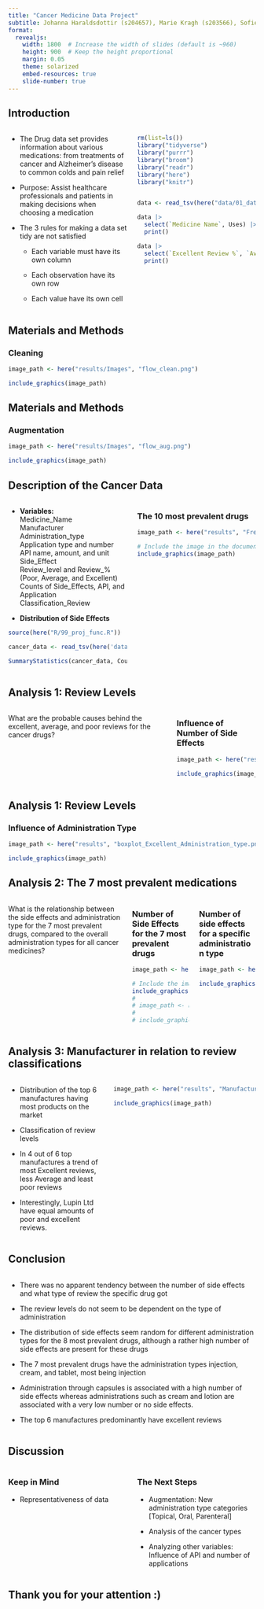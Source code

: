 ```yaml
---
title: "Cancer Medicine Data Project"
subtitle: Johanna Haraldsdottir (s204657), Marie Kragh (s203566), Sofie Bruun (s194678), Amalie Schultz-Nielsen (s204643), and Malou Bech Jakobsen (s203515)
format:
  revealjs:
    width: 1800  # Increase the width of slides (default is ~960)
    height: 900  # Keep the height proportional
    margin: 0.05
    theme: solarized
    embed-resources: true
    slide-number: true
---
```


## Introduction

::: columns
::: {.column width="50%"}
-   The Drug data set provides information about various medications: from treatments of cancer and Alzheimer's disease to common colds and pain relief

-   Purpose: Assist healthcare professionals and patients in making decisions when choosing a medication

-   The 3 rules for making a data set tidy are not satisfied

    -   Each variable must have its own column

    -   Each observation have its own row

    -   Each value have its own cell
:::

::: {.column width="50%"}
```r
rm(list=ls())
library("tidyverse")
library("purrr")
library("broom")
library("readr")
library("here")
library("knitr")


data <- read_tsv(here("data/01_dat_load.tsv"))

data |>
  select(`Medicine Name`, Uses) |>
  print()

data |>
  select(`Excellent Review %`, `Average Review %`, `Poor Review %`) |>
  print()
```
:::
:::

## Materials and Methods

### Cleaning

```r
image_path <- here("results/Images", "flow_clean.png")

include_graphics(image_path)
```

## Materials and Methods

### Augmentation

```r
image_path <- here("results/Images", "flow_aug.png")

include_graphics(image_path)
```

## Description of the Cancer Data

::: columns
::: {.column width="50%"}
-   **Variables:**\
    Medicine_Name\
    Manufacturer\
    Administration_type\
    Application type and number\
    API name, amount, and unit\
    Side_Effect\
    Review_level and Review\_% (Poor, Average, and Excellent)\
    Counts of Side_Effects, API, and Application\
    Classification_Review

-   **Distribution of Side Effects**

```r
source(here("R/99_proj_func.R"))

cancer_data <- read_tsv(here('data/03_dat_aug.tsv'))

SummaryStatistics(cancer_data, Count_Side_Effects)

```
:::

::: {.column width="50%"}
### The 10 most prevalent drugs

```r
image_path <- here("results", "Frequency_of_Unique_Drugs_plot.png")

# Include the image in the document
include_graphics(image_path)

```
:::
:::

## Analysis 1: Review Levels

::: columns
::: {.column width="100%"}
What are the probable causes behind the excellent, average, and poor reviews for the cancer drugs?
:::

::: {.column width="50%"}
### Influence of Number of Side Effects

```r

image_path <- here("results", "Scatter_Side_Effects_Review_all.png")
 
include_graphics(image_path)
```
:::
:::

## Analysis 1: Review Levels

### Influence of Administration Type

```r
image_path <- here("results", "boxplot_Excellent_Administration_type.png")

include_graphics(image_path)
```

## Analysis 2: The 7 most prevalent medications

::: columns
::: {.column width="100%"}
What is the relationship between the side effects and administration type for the 7 most prevalent drugs, compared to the overall administration types for all cancer medicines?
:::

::: {.column width="50%"}
### Number of Side Effects for the 7 most prevalent drugs

```r

image_path <- here("results", "Most_prevalent_medicines_plot.png")

# Include the image in the document
include_graphics(image_path)
# 
# image_path <- here("results", "Most_prevalent_medicines_plot.png") 
# 
# include_graphics(image_path)
```
:::

::: {.column width="50%"}
### Number of side effects for a specific administration type

```r
image_path <- here("results", "Side_Effects_Administration_type.png") 

include_graphics(image_path)
```
:::
:::

## Analysis 3: Manufacturer in relation to review classifications

::: columns
::: {.column width="40%"}
-   Distribution of the top 6 manufactures having most products on the market

-   Classification of review levels

-   In 4 out of 6 top manufactures a trend of most Excellent reviews, less Average and least poor reviews

-   Interestingly, Lupin Ltd have equal amounts of poor and excellent reviews.
:::

::: {.column width="60%"}
```r
image_path <- here("results", "Manufacturers_bar_plot.png")  

include_graphics(image_path)
```
:::
:::

## Conclusion

::: columns
::: {.column width="75%"}
-   There was no apparent tendency between the number of side effects and what type of review the specific drug got

-   The review levels do not seem to be dependent on the type of administration

-   The distribution of side effects seem random for different administration types for the 8 most prevalent drugs, although a rather high number of side effects are present for these drugs

-   The 7 most prevalent drugs have the administration types injection, cream, and tablet, most being injection

-   Administration through capsules is associated with a high number of side effects whereas administrations such as cream and lotion are associated with a very low number or no side effects.

-   The top 6 manufactures predominantly have excellent reviews
:::
:::

## Discussion

::: columns
::: {.column width="50%"}
### Keep in Mind

-   Representativeness of data
:::

::: {.column width="50%"}
### The Next Steps

-   Augmentation: New administration type categories \[Topical, Oral, Parenteral\]

-   Analysis of the cancer types

-   Analyzing other variables: Influence of API and number of applications
:::
:::

## Thank you for your attention :)
